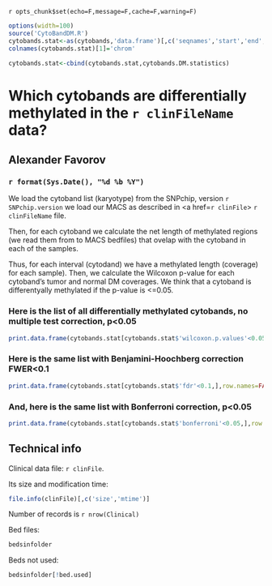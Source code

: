 `r opts_chunk$set(echo=F,message=F,cache=F,warning=F)`
<!-- cache is off, we save all the neccessary things in Rda -->

```{r load and calculate}
options(width=100)
source('CytoBandDM.R')
cytobands.stat<-as(cytobands,'data.frame')[,c('seqnames','start','end','name')]
colnames(cytobands.stat)[1]='chrom'

cytobands.stat<-cbind(cytobands.stat,cytobands.DM.statistics)
```


Which cytobands are differentially methylated in the `r clinFileName` data?
========================================================

Alexander Favorov  
-----------------------------------------------

### `r format(Sys.Date(), "%d %b %Y")` 


We load the cytoband list (karyotype) from the SNPchip, version `r SNPchip.version` we load our MACS as described in <a href=`r clinFile`> `r clinFileName` </a> file. 

Then, for each cytoband we calculate the net length of methylated regions (we read them from to MACS bedfiles) that ovelap with the cytoband in each of the samples.


Thus, for each interval (cytodand) we have a methylated length (coverage) for each sample).
Then, we calculate the Wilcoxon p-value for each cytoband's tumor and normal DM coverages.
We think that a cytoband is differentyally methylated if the p-value is <=0.05. 

### Here is the list of all differentially methylated cytobands, no multiple test correction, p<0.05

```{r print, no correction} 
print.data.frame(cytobands.stat[cytobands.stat$'wilcoxon.p.values'<0.05,],row.names=FALSE)
```

### Here is the same list with Benjamini-Hoochberg correction FWER<0.1
```{r print, with FDR} 
print.data.frame(cytobands.stat[cytobands.stat$'fdr'<0.1,],row.names=FALSE)
```

### And, here is the same list with Bonferroni correction, p<0.05
```{r print, with Bonferroni} 
print.data.frame(cytobands.stat[cytobands.stat$'bonferroni'<0.05,],row.names=FALSE)
```

Technical info
-------------------------------
Clinical data file: `r clinFile`.

Its size and modification time: 
```{r file.info}
file.info(clinFile)[,c('size','mtime')] 
```
Number of records is `r nrow(Clinical)`

Bed files:
```{r bedsinfolder}
bedsinfolder
```
Beds not used:
```{r not in DNAids}
bedsinfolder[!bed.used]
```

